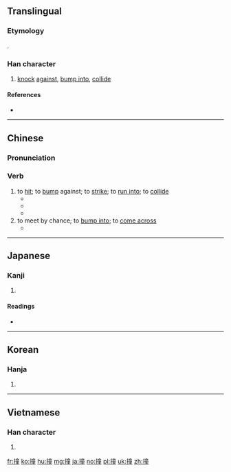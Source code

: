 ==Translingual==
===Etymology===
{{Han compound|手|童|ls=psc|c1=s|c2=p|alt1=扌}}.

===Han character===
{{Han char|rn=64|rad=手|as=12|sn=15|four=50014|canj=QYTG|ids=⿰扌童}}

# [[knock]] [[against]], [[bump into]], [[collide]]

====References====
* {{Han ref|kx=0455.010|dkj=12717|dj=0804.070|hdz=31961.090|uh=649E|ud=25758|bh=BCB2|bd=48306}}

----

==Chinese==
{{zh-forms}}

===Pronunciation===
{{zh-pron
|m=zhuàng
|c=zong6,cong4
|h=pfs=chhong
|mn=chōng/tōng
|cat=v
}}

===Verb===
{{zh-verb}}

# to [[hit]]; to [[bump]] against; to [[strike]]; to [[run into]]; to [[collide]]
#* {{zh-usex|她 被 車 '''撞''' 了。|She was '''hit''' by a car.}}
#* {{zh-usex|我 在 黑暗 中 '''撞''' 上 了 一 把 椅子。|In the dark I '''bumped into''' a chair.}}  
#* {{zh-usex|瓶子 撞 到 了 '''牆''' 上。|The bottle '''smashed''' against a wall.}} 
# to meet by chance; to [[bump into]]; to [[come across]]
#* {{zh-usex|在 碰到 你 之前，我 剛剛 '''撞''' 上 他。|I just '''ran into''' him before I met you.}} 

----

==Japanese==

===Kanji===
{{ja-kanji|grade=|rs=手12}}

# {{defn|lang=ja|sort=手12}}

====Readings====
* {{ja-readings|kanyoon=[[しゅ]] (shu)|kanon=[[とう]] (tō)|goon=[[どう]] (dō)|kun=[[つく]] (tsuku)}}

----

==Korean==

===Hanja===
{{ko-hanja|hangeul=당|eumhun=|rv=dang|mr=tang|y=tang}}

# {{defn|lang=ko|sort=手12}}

----

==Vietnamese==

===Han character===
{{vi-hantu|[[chàng]], [[tràng]]|rs=手12}}

# {{defn|lang=vi|sort=手12}}

[[fr:撞]]
[[ko:撞]]
[[hu:撞]]
[[mg:撞]]
[[ja:撞]]
[[no:撞]]
[[pl:撞]]
[[uk:撞]]
[[zh:撞]]